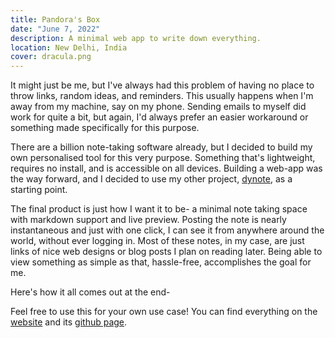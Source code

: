 ```yaml
---
title: Pandora's Box
date: "June 7, 2022"
description: A minimal web app to write down everything.
location: New Delhi, India
cover: dracula.png
---
```


<ImageComp
    alt="Pandora's Box - Home Page"
    image="posts/pandora1.png"
    width={668}
    height={479}
    desc="My go-to place for writing anything"
/>

It might just be me, but I've always had this problem of having no place to throw links, random ideas, and reminders. This usually happens when I'm away from my machine, say on my phone. Sending emails to myself did work for quite a bit, but again, I'd always prefer an easier workaround or something made specifically for this purpose.

There are a billion note-taking software already, but I decided to build my own personalised tool for this very purpose. Something that's lightweight, requires no install, and is accessible on all devices. Building a web-app was the way forward, and I decided to use my other project, [dynote](https://github.com/achintyajha/dynote), as a starting point.

The final product is just how I want it to be- a minimal note taking space with markdown support and live preview. Posting the note is nearly instantaneous and just with one click, I can see it from anywhere around the world, without ever logging in. Most of these notes, in my case, are just links of nice web designs or blog posts I plan on reading later. Being able to view something as simple as that, hassle-free, accomplishes the goal for me.

Here's how it all comes out at the end-

<ImageComp
  alt="Screenshot of the 'new note' page"
  image="posts/pandora2.png"
  width={668}
  height={434}
  desc="The 'New Note' Page"
/>

<ImageComp
  alt="The 'new note' page with content preview"
  image="posts/pandora3.png"
  width={668}
  height={622}
  desc="The 'New Note' Page with Content & Preview"
/>

Feel free to use this for your own use case! You can find everything on the [website](https://pandoras-box.vercel.app/) and its [github page](https://github.com/achintyajha/pandora).

